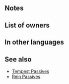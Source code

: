 {{Passive
|name=Fetters of Dromi
|type=C
|exclusive=1
|canUseWeapon={{WeaponList|All}}
|canUseMove={{MoveList|All}}
|properties=random_owner
|1name=Fetters of Dromi
|1tagid=SID_ドローミの鎖環
|1effect=Enables【Canto (２)】.<br><br>At start of turn, unit can move 1 extra space (that turn only; does not stack). After start-of-turn skills trigger, if【Stall】is active on unit, neutralizes the "unit can move 1 extra space" effect of this skill. Inflicts Atk/Spd/Def/Res-4 on foes within 2 spaces of unit during combat.<br><br>【Canto (２)】<br>After an attack, Assist skill, or structure destruction, unit can move ２ space(s).<br><br>(Unit moves according to movement type. Once per turn. Cannot attack or assist. Only highest value applied. Does not stack. After moving, if a skill that grants another action would be triggered (like with Galeforce), Canto will trigger after the granted action. Unit's base movement has no effect on movement granted. Cannot warp (using skills like Wings of Mercy) a distance greater than unit would be able to move with normal Canto movement.)<br><br>【Stall】<br>If unit has "unit can move 1 extra space," converts that effect into "restricts movement to 1 space" through its next action.
|1cost=300
|1required=-
}}
==Notes==
{{Canto|2}}
{{Mobility increased}}
{{Bonus neutralization|posstatuses={{SEt|Mobility increased}} if the user is inflicted with {{SEt|Stall}}}}
{{Temporary debuffs}}
{{FoesCombatEffect}}
==List of owners==
{{Skill Hero List}}
==In other languages==
{{OtherLanguages
|japanese=ドローミの鎖環
|german=Fesseln v. Drómi
|spanishEU=Cadenas Dromi
|spanishLA=Cadenas Dromi
|french=Chaînes de Dromi
|italian=Catene di Dromi
|chineseTW=多羅米的鎖環
|portuguese=Anéis de Dromi
}}
==See also==
{{See also skills|cond=Description LIKE '%inflicts%/%/%-%on foes within _ spaces during combat%' AND WikiName NOT LIKE '%Breidablik%' OR Description LIKE '%start of%turn%unit can move 1 extra space%' AND Description NOT LIKE '%transforms%' AND Description NOT LIKE '%stall%restricts movement%' AND Exclusive='1' OR Description LIKE '%【Canto (２)】%'}}
* [[Skill families/C Passives#Tempest|Tempest Passives]]
* [[Skill families/C Passives#Rein|Rein Passives]]
{{Passives Navbox|C}}